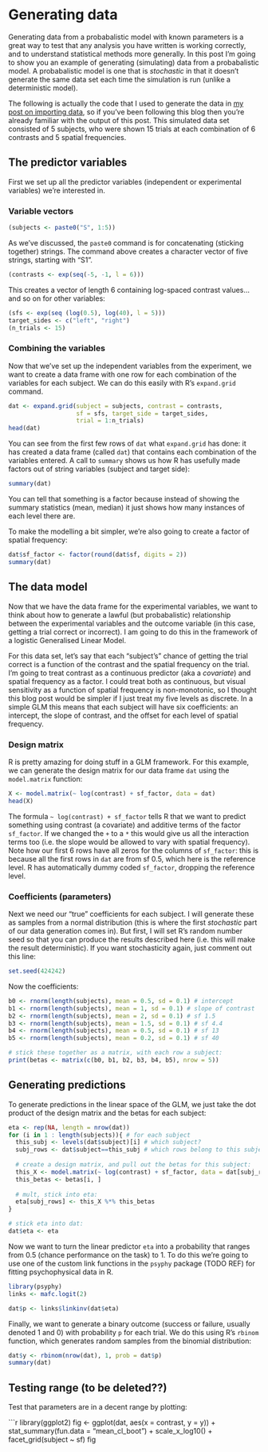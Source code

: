 # Generating data

Generating data from a probabalistic model with known parameters is a great way to test that any analysis you have written is working correctly, and to understand statistical methods more generally. In this post I'm going to show you an example of generating (simulating) data from a probabalistic model. A probabalistic model is one that is *stochastic* in that it doesn't generate the same data set each time the simulation is run (unlike a deterministic model).

The following is actually the code that I used to generate the data in [my post on importing data](TODO_link), so if you've been following this blog then you're already familiar with the output of this post. This simulated data set consisted of 5 subjects, who were shown 15 trials at each combination of 6 contrasts and 5 spatial frequencies.

## The predictor variables

First we set up all the predictor variables (independent or experimental variables) we're interested in.

### Variable vectors

```r
(subjects <- paste0("S", 1:5))
```

As we've discussed, the `paste0` command is for concatenating (sticking together) strings. The command above creates a character vector of five strings, starting with "S1".

```r
(contrasts <- exp(seq(-5, -1, l = 6)))
```

This creates a vector of length 6 containing log-spaced contrast values... and so on for other variables:

```r
(sfs <- exp(seq (log(0.5), log(40), l = 5)))
target_sides <- c("left", "right")
(n_trials <- 15)
```

### Combining the variables

Now that we've set up the independent variables from the experiment, we want to create a data frame with one row for each combination of the variables for each subject. We can do this easily with R's `expand.grid` command.

```r
dat <- expand.grid(subject = subjects, contrast = contrasts, 
                   sf = sfs, target_side = target_sides,
                   trial = 1:n_trials)
head(dat)

```

You can see from the first few rows of `dat` what `expand.grid` has done: it has created a data frame (called `dat`) that contains each combination of the variables entered. A call to `summary` shows us how R has usefully made factors out of string variables (subject and target side):

```r
summary(dat)
```

You can tell that something is a factor because instead of showing the summary statistics (mean, median) it just shows how many instances of each level there are.

To make the modelling a bit simpler, we're also going to create a factor of spatial frequency:

```r
dat$sf_factor <- factor(round(dat$sf, digits = 2))
summary(dat)
```

## The data model

Now that we have the data frame for the experimental variables, we want to think about how to generate a lawful (but probabalistic) relationship between the experimental variables and the outcome variable (in this case, getting a trial correct or incorrect). I am going to do this in the framework of a logistic Generalised Linear Model. 

For this data set, let's say that each "subject's" chance of getting the trial correct is a function of the contrast and the spatial frequency on the trial. I'm going to treat contrast as a continuous predictor (aka a *covariate*) and spatial frequency as a factor. I could treat both as continuous, but visual sensitivity as a function of spatial frequency is non-monotonic, so I thought this blog post would be simpler if I just treat my five levels as discrete. In a simple GLM this means that each subject will have six coefficients: an intercept, the slope of contrast, and the offset for each level of spatial frequency. 

### Design matrix

R is pretty amazing for doing stuff in a GLM framework. For this example, we can generate the design matrix for our data frame `dat` using the `model.matrix` function:

```r
X <- model.matrix(~ log(contrast) + sf_factor, data = dat)
head(X)
```

The formula `~ log(contrast) + sf_factor` tells R that we want to predict something using contrast (a covariate) and additive terms of the factor `sf_factor`. If we changed the `+` to a `*` this would give us all the interaction terms too (i.e. the slope would be allowed to vary with spatial frequency). Note how our first 6 rows have all zeros for the columns of `sf_factor`: this is because all the first rows in `dat` are from sf 0.5, which here is the reference level. R has automatically dummy coded `sf_factor`, dropping the reference level.

### Coefficients (parameters)

Next we need our "true" coefficients for each subject. I will generate these as samples from a normal distribution (this is where the first *stochastic* part of our data generation comes in). But first, I will set R's random number seed so that you can produce the results described here (i.e. this will make the result deterministic). If you want stochasticity again, just comment out this line:

```r
set.seed(424242)
```

Now the coefficients:
```r
b0 <- rnorm(length(subjects), mean = 0.5, sd = 0.1) # intercept
b1 <- rnorm(length(subjects), mean = 1, sd = 0.1) # slope of contrast
b2 <- rnorm(length(subjects), mean = 2, sd = 0.1) # sf 1.5
b3 <- rnorm(length(subjects), mean = 1.5, sd = 0.1) # sf 4.4
b4 <- rnorm(length(subjects), mean = 0.5, sd = 0.1) # sf 13
b5 <- rnorm(length(subjects), mean = 0.2, sd = 0.1) # sf 40

# stick these together as a matrix, with each row a subject:
print(betas <- matrix(c(b0, b1, b2, b3, b4, b5), nrow = 5))
```

## Generating predictions 

To generate predictions in the linear space of the GLM, we just take the dot product of the design matrix and the betas for each subject:

```r
eta <- rep(NA, length = nrow(dat))
for (i in 1 : length(subjects)){ # for each subject
  this_subj <- levels(dat$subject)[i] # which subject?
  subj_rows <- dat$subject==this_subj # which rows belong to this subject?
  
  # create a design matrix, and pull out the betas for this subject:
  this_X <- model.matrix(~ log(contrast) + sf_factor, data = dat[subj_rows, ])
  this_betas <- betas[i, ]
  
  # mult, stick into eta:
  eta[subj_rows] <- this_X %*% this_betas
}

# stick eta into dat:
dat$eta <- eta
```

Now we want to turn the linear predictor `eta` into a probability that ranges from 0.5 (chance performance on the task) to 1. To do this we're going to use one of the custom link functions in the `psyphy` package (TODO REF) for fitting psychophysical data in R.

```r
library(psyphy)
links <- mafc.logit(2)

dat$p <- links$linkinv(dat$eta)
```

Finally, we want to generate a binary outcome (success or failure, usually denoted 1 and 0) with probability `p` for each trial. We do this using R's `rbinom` function, which generates random samples from the binomial distribution:

```r
dat$y <- rbinom(nrow(dat), 1, prob = dat$p)
summary(dat)
```

## Testing range (to be deleted??)

Test that parameters are in a decent range by plotting:

```r
library(ggplot2)
fig <- ggplot(dat, aes(x = contrast, y = y)) + 
  stat_summary(fun.data = "mean_cl_boot") + 
  scale_x_log10() + 
  facet_grid(subject ~ sf)
fig


